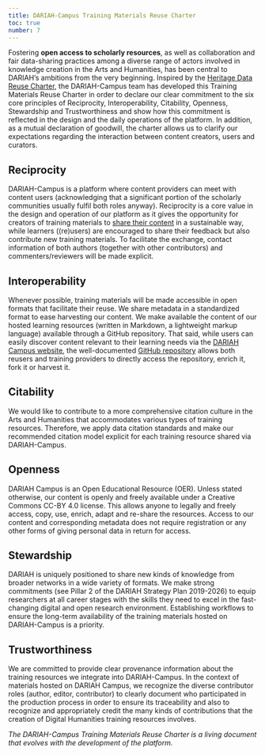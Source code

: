 ```yaml
---
title: DARIAH-Campus Training Materials Reuse Charter
toc: true
number: 7
---
```


Fostering **open access to scholarly resources**, as well as collaboration and
fair data-sharing practices among a diverse range of actors involved in
knowledge creation in the Arts and Humanities, has been central to DARIAH’s
ambitions from the very beginning. Inspired by the
[Heritage Data Reuse Charter](https://datacharter.hypotheses.org/), the
DARIAH-Campus team has developed this Training Materials Reuse Charter in order
to declare our clear commitment to the six core principles of Reciprocity,
Interoperability, Citability, Openness, Stewardship and Trustworthiness and show
how this commitment is reflected in the design and the daily operations of the
platform. In addition, as a mutual declaration of goodwill, the charter allows
us to clarify our expectations regarding the interaction between content
creators, users and curators.

## Reciprocity

DARIAH-Campus is a platform where content providers can meet with content users
(acknowledging that a significant portion of the scholarly communities usually
fulfil both roles anyway). Reciprocity is a core value in the design and
operation of our platform as it gives the opportunity for creators of training
materials to
[share their content](https://campus.dariah.eu/docs/proposing-a-contribution) in
a sustainable way, while learners ((re)users) are encouraged to share their
feedback but also contribute new training materials. To facilitate the exchange,
contact information of both authors (together with other contributors) and
commenters/reviewers will be made explicit.

## Interoperability

Whenever possible, training materials will be made accessible in open formats
that facilitate their reuse. We share metadata in a standardized format to ease
harvesting our content. We make available the content of our hosted learning
resources (written in Markdown, a lightweight markup language) available through
a GitHub repository. That said, while users can easily discover content relevant
to their learning needs via the
[DARIAH Campus website](https://campus.dariah.eu/), the well-documented
[GitHub repository](https://github.com/DARIAH-ERIC/dariah-campus) allows both
reusers and training providers to directly access the repository, enrich it,
fork it or harvest it.

## Citability

We would like to contribute to a more comprehensive citation culture in the Arts
and Humanities that accommodates various types of training resources. Therefore,
we apply data citation standards and make our recommended citation model
explicit for each training resource shared via DARIAH-Campus.

## Openness

DARIAH Campus is an Open Educational Resource (OER). Unless stated otherwise,
our content is openly and freely available under a Creative Commons CC-BY 4.0
license. This allows anyone to legally and freely access, copy, use, enrich,
adapt and re-share the resources. Access to our content and corresponding
metadata does not require registration or any other forms of giving personal
data in return for access.

## Stewardship

DARIAH is uniquely positioned to share new kinds of knowledge from broader
networks in a wide variety of formats. We make strong commitments (see Pillar 2
of the DARIAH Strategy Plan 2019-2026) to equip researchers at all career stages
with the skills they need to excel in the fast-changing digital and open
research environment. Establishing workflows to ensure the long-term
availability of the training materials hosted on DARIAH-Campus is a priority.

## Trustworthiness

We are committed to provide clear provenance information about the training
resources we integrate into DARIAH-Campus. In the context of materials hosted on
DARIAH Campus, we recognize the diverse contributor roles (author, editor,
contributor) to clearly document who participated in the production process in
order to ensure its traceability and also to recognize and appropriately credit
the many kinds of contributions that the creation of Digital Humanities training
resources involves.

_The DARIAH-Campus Training Materials Reuse Charter is a living document that
evolves with the development of the platform._
